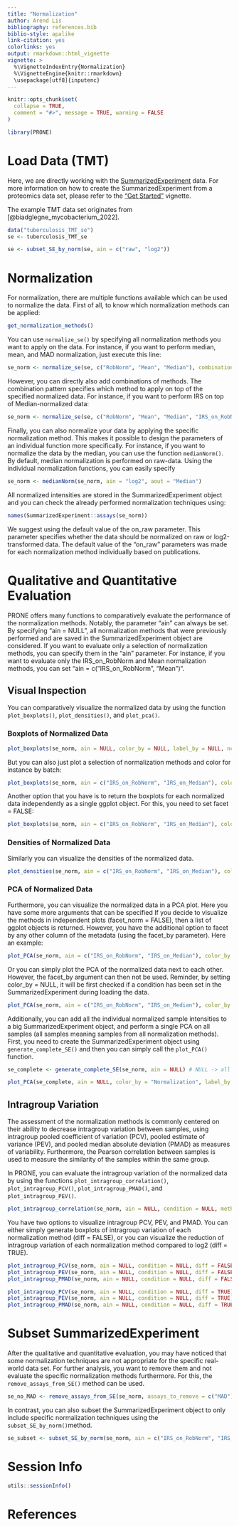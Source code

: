```yaml
---
title: "Normalization"
author: Arend Lis
bibliography: references.bib
biblio-style: apalike
link-citation: yes
colorlinks: yes
output: rmarkdown::html_vignette
vignette: >
  %\VignetteIndexEntry{Normalization}
  %\VignetteEngine{knitr::rmarkdown}
  \usepackage[utf8]{inputenc}
---
```


```r
knitr::opts_chunk$set(
  collapse = TRUE,
  comment = "#>", message = TRUE, warning = FALSE
)
```


```r
library(PRONE)
```

# Load Data (TMT)

Here, we are directly working with the [SummarizedExperiment](https://bioconductor.org/packages/release/bioc/html/SummarizedExperiment.html) data. For more information on how to create the SummarizedExperiment from a proteomics data set, please refer to the ["Get Started"](PRONE.Rmd) vignette.

The example TMT data set originates from [@biadglegne_mycobacterium_2022].

```r
data("tuberculosis_TMT_se")
se <- tuberculosis_TMT_se
```

```r
se <- subset_SE_by_norm(se, ain = c("raw", "log2"))
```

# Normalization

For normalization, there are multiple functions available which can be used to normalize the data. First of all, to know which normalization methods can be applied:

```r
get_normalization_methods()
```

You can use `normalize_se()` by specifying all normalization methods you want to apply on the data. For instance, if you want to perform median, mean, and MAD normalization, just execute this line:

```r
se_norm <- normalize_se(se, c("RobNorm", "Mean", "Median"), combination_pattern = NULL)
```

However, you can directly also add combinations of methods. The combination pattern specifies which method to apply on top of the specified normalized data. For instance, if you want to perform IRS on top of Median-normalized data:

```r
se_norm <- normalize_se(se, c("RobNorm", "Mean", "Median", "IRS_on_RobNorm", "IRS_on_Mean", "IRS_on_Median"), combination_pattern = "_on_")
```

Finally, you can also normalize your data by applying the specific normalization method. This makes it possible to design the parameters of an individual function more specifically. For instance, if you want to normalize the data by the median, you can use the function `medianNorm()`. By default, median normalization is performed on raw-data. Using the individual normalization functions, you can easily specify

```r
se_norm <- medianNorm(se_norm, ain = "log2", aout = "Median")
```

All normalized intensities are stored in the SummarizedExperiment object and you can check the already performed normalization techniques using:

```r
names(SummarizedExperiment::assays(se_norm))
```

We suggest using the default value of the on_raw parameter. This parameter specifies whether the data should be normalized on raw or log2-transformed data. The default value of the "on_raw" parameters was made for each normalization method individually based on publications.


# Qualitative and Quantitative Evaluation

PRONE offers many functions to comparatively evaluate the performance of the normalization methods. Notably, the parameter "ain" can always be set. By specifying "ain = NULL", all normalization methods that were previously performed and are saved in the SummarizedExperiment object are considered. If you want to evaluate only a selection of normalization methods, you can specify them in the "ain" parameter. For instance, if you want to evaluate only the IRS_on_RobNorm and Mean normalization methods, you can set "ain = c("IRS_on_RobNorm", "Mean")".

## Visual Inspection

You can comparatively visualize the normalized data by using the function `plot_boxplots()`, `plot_densities()`, and `plot_pca()`.

### Boxplots of Normalized Data

```r
plot_boxplots(se_norm, ain = NULL, color_by = NULL, label_by = NULL, ncol = 3, facet_norm = TRUE) + ggplot2::theme(legend.position = "bottom", legend.direction = "vertical")

```

But you can also just plot a selection of normalization methods and color for instance by batch:

```r
plot_boxplots(se_norm, ain = c("IRS_on_RobNorm", "IRS_on_Median"), color_by = "Pool", label_by = NULL, facet_norm = TRUE)
```

Another option that you have is to return the boxplots for each normalized data independently as a single ggplot object. For this, you need to set facet = FALSE:

```r
plot_boxplots(se_norm, ain = c("IRS_on_RobNorm", "IRS_on_Median"), color_by = "Pool", label_by = NULL, facet_norm = FALSE)
```

### Densities of Normalized Data

Similarly you can visualize the densities of the normalized data.

```r
plot_densities(se_norm, ain = c("IRS_on_RobNorm", "IRS_on_Median"), color_by = NULL, facet_norm = TRUE)
```

### PCA of Normalized Data

Furthermore, you can visualize the normalized data in a PCA plot. Here you have some more arguments that can be specified If you decide to visualize the methods in independent plots (facet_norm = FALSE), then a list of ggplot objects is returned. However, you have the additional option to facet by any other column of the metadata (using the facet_by parameter). Here an example:

```r
plot_PCA(se_norm, ain = c("IRS_on_RobNorm", "IRS_on_Median"), color_by = "Group", label_by = "No", shape_by = "Pool", facet_norm = FALSE, facet_by = "Group")
```

Or you can simply plot the PCA of the normalized data next to each other. However, the facet_by argument can then not be used. Reminder, by setting color_by = NULL, it will be first checked if a condition has been set in the SummarizedExperiment during loading the data. 

```r
plot_PCA(se_norm, ain = c("IRS_on_RobNorm", "IRS_on_Median"), color_by = NULL, label_by = "No", shape_by = "Pool", facet_norm = TRUE) + ggplot2::theme(legend.position = "bottom", legend.direction = "vertical")
```

Additionally, you can add all the individual normalized sample intensities to a big SummarizedExperiment object, and perform a single PCA on all samples (all samples meaning samples from all normalization methods). First, you need to create the SummarizedExperiment object using `generate_complete_SE()` and then you can simply call the `plot_PCA()` function.

```r
se_complete <- generate_complete_SE(se_norm, ain = NULL) # NULL -> all assays are taken

plot_PCA(se_complete, ain = NULL, color_by = "Normalization", label_by = "No", shape_by = "Pool", facet_norm = FALSE)
```


## Intragroup Variation

The assessment of the normalization methods is commonly centered on their ability to decrease intragroup variation between samples, using intragroup pooled coefficient of variation (PCV), pooled estimate of variance (PEV), and pooled median absolute deviation (PMAD) as measures of variability. Furthermore, the Pearson correlation between samples is used to measure the similarity of the samples within the same group.

In PRONE, you can evaluate the intragroup variation of the normalized data by using the functions `plot_intragroup_correlation()`, `plot_intragroup_PCV()`, `plot_intragroup_PMAD()`, and `plot_intragroup_PEV()`.

```r
plot_intragroup_correlation(se_norm, ain = NULL, condition = NULL, method = "pearson")
```

You have two options to visualize intragroup PCV, PEV, and PMAD. You can either simply generate boxplots of intragroup variation of each normalization method (diff = FALSE), or you can visualize the reduction of intragroup variation of each normalization method compared to log2 (diff = TRUE).

```r
plot_intragroup_PCV(se_norm, ain = NULL, condition = NULL, diff = FALSE)
plot_intragroup_PEV(se_norm, ain = NULL, condition = NULL, diff = FALSE)
plot_intragroup_PMAD(se_norm, ain = NULL, condition = NULL, diff = FALSE)
```

```r
plot_intragroup_PCV(se_norm, ain = NULL, condition = NULL, diff = TRUE) 
plot_intragroup_PEV(se_norm, ain = NULL, condition = NULL, diff = TRUE)
plot_intragroup_PMAD(se_norm, ain = NULL, condition = NULL, diff = TRUE)
```

# Subset SummarizedExperiment

After the qualitative and quantitative evaluation, you may have noticed that some normalization techniques are not appropriate for the specific real-world data set. For further analysis, you want to remove them and not evaluate the specific normalization methods furthermore. For this, the `remove_assays_from_SE()` method can be used. 

```r
se_no_MAD <- remove_assays_from_SE(se_norm, assays_to_remove = c("MAD"))
```

In contrast, you can also subset the SummarizedExperiment object to only include specific normalization techniques using the `subset_SE_by_norm()`method.

```r
se_subset <- subset_SE_by_norm(se_norm, ain = c("IRS_on_RobNorm", "IRS_on_Median"))
```

# Session Info

```r
utils::sessionInfo()
```

# References
